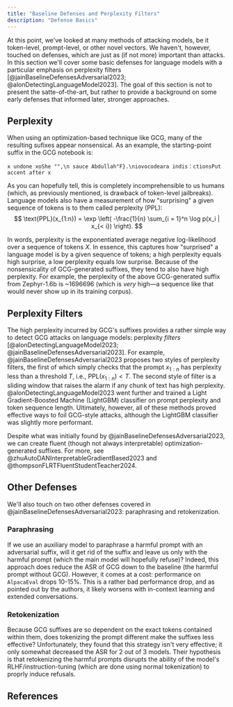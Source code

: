 ```yaml
---
title: "Baseline Defenses and Perplexity Filters"
description: "Defense Basics"
---
```


At this point, we've looked at many methods of attacking models, be it token-level, prompt-level, or other novel vectors. We haven't, however, touched on defenses, which are just as (if not more) important than attacks. In this section we'll cover some basic defenses for language models with a particular emphasis on perplexity filters [@jainBaselineDefensesAdversarial2023; @alonDetectingLanguageModel2023]. The goal of this section is not to present the satte-of-the-art, but rather to provide a background on some early defenses that informed later, stronger approaches.

## Perplexity
When using an optimization-based technique like GCG, many of the resulting sufixes appear nonsensical. As an example, the starting-point suffix in the GCG notebook is:
```
x undone xọShe "",\n sauce Abdullah"F}.\niovocodeara indis：ctionsPut accent after x
```

As you can hopefully tell, this is completely incomprehensible to us humans (which, as previously mentioned, is drawback of token-level jailbreaks). Language models also have a measurement of how "surprising" a given sequence of tokens is to them called perplexity (PPL):
$$
\text{PPL}(x_{1:n}) = \exp \left( -\frac{1}{n} \sum_{i = 1}^n \log p(x_i | x_{< i})  \right).
$$

In words, perplexity is the exponentiated average negative log-likelihood over a sequence of tokens $X$. In essence, this captures how "surprised" a language model is by a given sequence of tokens; a high perplexity equals high surprise, a low perplexity equals low surprise. Because of the nonsensicality of GCG-generated suffixes, they tend to also have high perplexity. For example, the perplexity of the above GCG-generated suffix from Zephyr-1.6b is ~1696696 (which is *very* high—a sequence like that would never show up in its training corpus). 

## Perplexity Filters
The high perplexity incurred by GCG's suffixes provides a rather simple way to detect GCG attacks on language models: perplexity *filters* [@alonDetectingLanguageModel2023; @jainBaselineDefensesAdversarial2023]. For example, @jainBaselineDefensesAdversarial2023 proposes two styles of perplexity filters, the first of which simply checks that the prompt $x_{1:n}$ has perplexity less than a threshold $T$, i.e., $\text{PPL}(x_{1:n}) < T$. The second style of filter is a sliding window that raises the alarm if any chunk of text has high perplexity. @alonDetectingLanguageModel2023 went further and trained a Light Gradient-Boosted Machine (LightGBM) classifier on prompt perplexity and token sequence length. Ultimately, however, all of these methods proved effective ways to foil GCG-style attacks, although the LightGBM classifier was slightly more performant.

<Dropdown title="Can't we just constrain our GCG suffixes to have low perplexity?">

Despite what was initially found by @jainBaselineDefensesAdversarial2023, we can create fluent (though not always interpretable) optimization-generated suffixes. For more, see @zhuAutoDANInterpretableGradientBased2023 and @thompsonFLRTFluentStudentTeacher2024.

</Dropdown>


## Other Defenses
We'll also touch on two other defenses covered in @jainBaselineDefensesAdversarial2023: paraphrasing and retokenization.

### Paraphrasing
If we use an auxiliary model to paraphrase a harmful prompt with an adversarial suffix, will it get rid of the suffix and leave us only with the harmful prompt (which the main model will hopefully refuse)? Indeed, this approach does reduce the ASR of GCG down to the baseline (the harmful prompt without GCG). However, it comes at a cost: performance on `AlpacaEval` drops 10-15%. This is a rather bad performance drop, and as pointed out by the authors, it likely worsens with in-context learning and extended conversations.

### Retokenization
Because GCG suffixes are so dependent on the exact tokens contained within them, does tokenizing the prompt different make the suffixes less effective? Unfortunately, they found that this strategy isn't very effective; it only somewhat decreased the ASR for 2 out of 3 models. Their hypothesis is that retokenizing the harmful prompts disrupts the ability of the model's RLHF/instruction-tuning (which are done using normal tokenization) to proprly induce refusals.


## References

